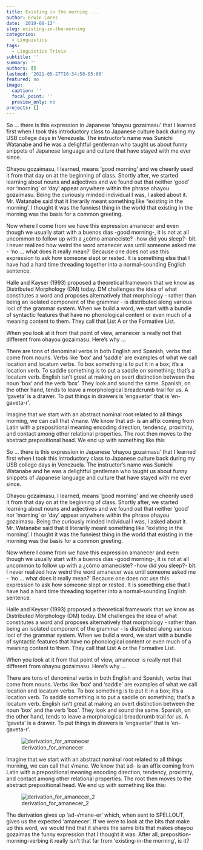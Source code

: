 ```yaml
---
title: Existing in the morning ...
author: Erwin Lares
date: '2019-08-13'
slug: existing-in-the-morning
categories:
  - Linguistics
tags:
  - Linguistics Trivia
subtitle: ''
summary: ''
authors: []
lastmod: '2021-05-27T16:34:58-05:00'
featured: no
image:
  caption: ''
  focal_point: ''
  preview_only: no
projects: []
---
```

So ... there is this expression in Japanese 'ohayou gozaimasu' that I learned first when I took this introductory class to Japanese culture back during my USB college days in Venezuela. The instructor's name was Sunichi Watanabe and he was a delightful gentleman who taught us about funny snippets of Japanese language and culture that have stayed with me ever since. 

Ohayou gozaimasu, I learned, means 'good morning' and we cheerily used it from that day on at the beginning of class. Shortly after, we started learning about nouns and adjectives and we found out that neither 'good' nor 'morning' or 'day' appear anywhere within the phrase ohayou gozaimasu. Being the curiously minded individual I was, I asked about it. Mr. Watanabe said that it literarily meant something like "existing in the morning'. I thought it was the funniest thing in the world that existing in the morning was the basis for a common greeting. 

Now where I come from we have this expression amanecer and even though we usually start with a buenos días -good morning-, it is not at all uncommon to follow up with a ¿cómo amaneciste? -how did you sleep?- bit. I never realized how weird the word amanecer was until someone asked me - 'no ... what does it really mean?' Because one does not use this expression to ask how someone slept or rested. It is something else that I have had a hard time threading together into a normal-sounding English sentence. 

Halle and Kayser (1993) proposed a theoretical framework that we know as Distributed Morphology (DM) today. DM challenges the idea of what constitutes a word and proposes alternatively that morphology - rather than being an isolated component of the grammar - is distributed along various loci of the grammar system. When we build a word, we start with a bundle of syntactic features that have no phonological content or even much of a meaning content to them. They call that List A or the Formative List.  

When you look at it from that point of view, amanecer is really not that different from ohayou gozaimasu. Here's why ...

There are tons of denominal verbs in both English and Spanish, verbs that come from nouns. Verbs like 'box' and 'saddle' are examples of what we call location and locatum verbs. To box something is to put it in a box; it's a location verb. To saddle something is to put a saddle on something; that's a locatum verb. English isn't great at making an overt distinction between the noun 'box' and the verb 'box'. They look and sound the same. Spanish, on the other hand, tends to leave a morphological breadcrumb trail for us. A 'gaveta' is a drawer. To put things in drawers is 'engavetar' that is 'en-gaveta-r'.

Imagine that we start with an abstract nominal root related to all things morning, we can call that √mane. We know that ad- is an affix coming from Latin with a prepositional meaning encoding direction, tendency, proximity, and contact among other relational properties. The root then moves to the abstract prepositional head. We end up with something like this

So ... there is this expression in Japanese 'ohayou gozaimasu' that I learned first when I took this introductory class to Japanese culture back during my USB college days in Venezuela. The instructor's name was Sunichi Watanabe and he was a delightful gentleman who taught us about funny snippets of Japanese language and culture that have stayed with me ever since. 

Ohayou gozaimasu, I learned, means 'good morning' and we cheerily used it from that day on at the beginning of class. Shortly after, we started learning about nouns and adjectives and we found out that neither 'good' nor 'morning' or 'day' appear anywhere within the phrase ohayou gozaimasu. Being the curiously minded individual I was, I asked about it. Mr. Watanabe said that it literarily meant something like "existing in the morning'. I thought it was the funniest thing in the world that existing in the morning was the basis for a common greeting. 

Now where I come from we have this expression amanecer and even though we usually start with a buenos días -good morning-, it is not at all uncommon to follow up with a ¿cómo amaneciste? -how did you sleep?- bit. I never realized how weird the word amanecer was until someone asked me - 'no ... what does it really mean?' Because one does not use this expression to ask how someone slept or rested. It is something else that I have had a hard time threading together into a normal-sounding English sentence. 

Halle and Keyser (1993) proposed a theoretical framework that we know as Distributed Morphology (DM) today. DM challenges the idea of what constitutes a word and proposes alternatively that morphology - rather than being an isolated component of the grammar - is distributed along various loci of the grammar system. When we build a word, we start with a bundle of syntactic features that have no phonological content or even much of a meaning content to them. They call that List A or the Formative List.  

When you look at it from that point of view, amanecer is really not that different from ohayou gozaimasu. Here's why ...

There are tons of denominal verbs in both English and Spanish, verbs that come from nouns. Verbs like 'box' and 'saddle' are examples of what we call location and locatum verbs. To box something is to put it in a box; it's a location verb. To saddle something is to put a saddle on something; that's a locatum verb. English isn't great at making an overt distinction between the noun 'box' and the verb 'box'. They look and sound the same. Spanish, on the other hand, tends to leave a morphological breadcrumb trail for us. A 'gaveta' is a drawer. To put things in drawers is 'engavetar' that is 'en-gaveta-r'.

![derivation_for_amanecer](images/existing_in_the_morning_1.png)

Imagine that we start with an abstract nominal root related to all things morning, we can call that √mane. We know that ad- is an affix coming from Latin with a prepositional meaning encoding direction, tendency, proximity, and contact among other relational properties. The root then moves to the abstract prepositional head. We end up with something like this:

![derivation_for_amanecer_2](images/existing_in_the_morning_2.png)

The derivation gives up 'ad-√mane-er' which, when sent to SPELLOUT, gives us the expected 'amanecer'. If we were to look at the bits that make up this word, we would find that it shares the same bits that makes ohayou gozaimas the funny expression that I thought it was. After all, preposition-morning-verbing it really isn't that far from 'existing-in-the morning', is it?